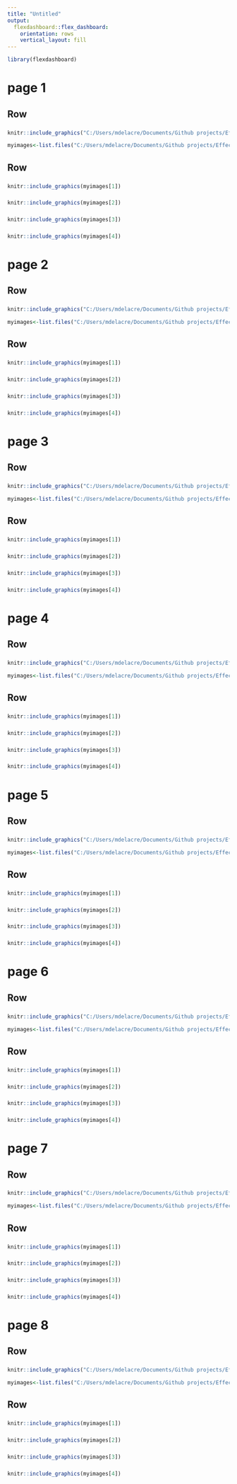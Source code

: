 ```yaml
---
title: "Untitled"
output:  
  flexdashboard::flex_dashboard:
    orientation: rows
    vertical_layout: fill
---
```


```r
library(flexdashboard)
```

# page 1

Row
--------------------------------------------------
### 

```r
knitr::include_graphics("C:/Users/mdelacre/Documents/Github projects/Effect-sizes/Scripts outputs/Quality of ES measures/Graphs/legend.png")
```


```r
myimages<-list.files("C:/Users/mdelacre/Documents/Github projects/Effect-sizes/Scripts outputs/Quality of ES measures/Graphs/Unbiased estimators/Relative estimators of goodness/id_Hom_bal", pattern = "bias_eff", full.names = TRUE)
```


Row
--------------------------------------------------
### 

```r
knitr::include_graphics(myimages[1])
```

### 

```r
knitr::include_graphics(myimages[2])
```

### 

```r
knitr::include_graphics(myimages[3])
```

### 

```r
knitr::include_graphics(myimages[4])
```

# page 2

Row
--------------------------------------------------
### 

```r
knitr::include_graphics("C:/Users/mdelacre/Documents/Github projects/Effect-sizes/Scripts outputs/Quality of ES measures/Graphs/legend.png")
```

```r
myimages<-list.files("C:/Users/mdelacre/Documents/Github projects/Effect-sizes/Scripts outputs/Quality of ES measures/Graphs/Unbiased estimators/Relative estimators of goodness/id_Hom_unbal", pattern = "bias_eff", full.names = TRUE)
```

Row
--------------------------------------------------
### 

```r
knitr::include_graphics(myimages[1])
```

### 

```r
knitr::include_graphics(myimages[2])
```

### 

```r
knitr::include_graphics(myimages[3])
```

### 

```r
knitr::include_graphics(myimages[4])
```

# page 3

Row
--------------------------------------------------
### 

```r
knitr::include_graphics("C:/Users/mdelacre/Documents/Github projects/Effect-sizes/Scripts outputs/Quality of ES measures/Graphs/legend.png")
```

```r
myimages<-list.files("C:/Users/mdelacre/Documents/Github projects/Effect-sizes/Scripts outputs/Quality of ES measures/Graphs/Unbiased estimators/Relative estimators of goodness/id_Het_bal", pattern = "bias_eff", full.names = TRUE)
```

Row
--------------------------------------------------
### 

```r
knitr::include_graphics(myimages[1])
```

### 

```r
knitr::include_graphics(myimages[2])
```

### 

```r
knitr::include_graphics(myimages[3])
```

### 

```r
knitr::include_graphics(myimages[4])
```

# page 4

Row
--------------------------------------------------
### 

```r
knitr::include_graphics("C:/Users/mdelacre/Documents/Github projects/Effect-sizes/Scripts outputs/Quality of ES measures/Graphs/legend.png")
```

```r
myimages<-list.files("C:/Users/mdelacre/Documents/Github projects/Effect-sizes/Scripts outputs/Quality of ES measures/Graphs/Unbiased estimators/Relative estimators of goodness/id_Het_bal/sd-ratio", full.names = TRUE)[-1]
```

Row
--------------------------------------------------
### 

```r
knitr::include_graphics(myimages[1])
```

### 

```r
knitr::include_graphics(myimages[2])
```

### 

```r
knitr::include_graphics(myimages[3])
```

### 

```r
knitr::include_graphics(myimages[4])
```

# page 5

Row
--------------------------------------------------
### 

```r
knitr::include_graphics("C:/Users/mdelacre/Documents/Github projects/Effect-sizes/Scripts outputs/Quality of ES measures/Graphs/legendwithouthedges.png")
```

```r
myimages<-list.files("C:/Users/mdelacre/Documents/Github projects/Effect-sizes/Scripts outputs/Quality of ES measures/Graphs/Unbiased estimators/Relative estimators of goodness/id_Het_firstlarger/SDR=10", full.names = TRUE)
```

Row
--------------------------------------------------
### 

```r
knitr::include_graphics(myimages[1])
```

### 

```r
knitr::include_graphics(myimages[2])
```

### 

```r
knitr::include_graphics(myimages[3])
```

### 

```r
knitr::include_graphics(myimages[4])
```

# page 6

Row
--------------------------------------------------
### 

```r
knitr::include_graphics("C:/Users/mdelacre/Documents/Github projects/Effect-sizes/Scripts outputs/Quality of ES measures/Graphs/legendwithouthedges.png")
```

```r
myimages<-list.files("C:/Users/mdelacre/Documents/Github projects/Effect-sizes/Scripts outputs/Quality of ES measures/Graphs/Unbiased estimators/Relative estimators of goodness/id_Het_firstsmaller/SDR=10", full.names = TRUE)
```

Row
--------------------------------------------------
### 

```r
knitr::include_graphics(myimages[1])
```

### 

```r
knitr::include_graphics(myimages[2])
```

### 

```r
knitr::include_graphics(myimages[3])
```

### 

```r
knitr::include_graphics(myimages[4])
```

# page 7

Row
--------------------------------------------------
### 

```r
knitr::include_graphics("C:/Users/mdelacre/Documents/Github projects/Effect-sizes/Scripts outputs/Quality of ES measures/Graphs/legendwithouthedges.png")
```

```r
myimages<-list.files("C:/Users/mdelacre/Documents/Github projects/Effect-sizes/Scripts outputs/Quality of ES measures/Graphs/Unbiased estimators/Relative estimators of goodness/id_Het_firstlarger/SDR=2", full.names = TRUE)
```

Row
--------------------------------------------------
### 

```r
knitr::include_graphics(myimages[1])
```

### 

```r
knitr::include_graphics(myimages[2])
```

### 

```r
knitr::include_graphics(myimages[3])
```

### 

```r
knitr::include_graphics(myimages[4])
```

# page 8

Row
--------------------------------------------------
### 

```r
knitr::include_graphics("C:/Users/mdelacre/Documents/Github projects/Effect-sizes/Scripts outputs/Quality of ES measures/Graphs/legendwithouthedges.png")
```

```r
myimages<-list.files("C:/Users/mdelacre/Documents/Github projects/Effect-sizes/Scripts outputs/Quality of ES measures/Graphs/Unbiased estimators/Relative estimators of goodness/id_Het_firstsmaller/SDR=2", full.names = TRUE)
```

Row
--------------------------------------------------
### 

```r
knitr::include_graphics(myimages[1])
```

### 

```r
knitr::include_graphics(myimages[2])
```

### 

```r
knitr::include_graphics(myimages[3])
```

### 

```r
knitr::include_graphics(myimages[4])
```

